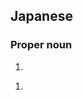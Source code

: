 ==Japanese==
{{ja-kanjitab|すが|たに|yomi=k}}

===Proper noun===
{{ja-pos|すがたに|proper}}

# {{surname|lang=ja|sort=すがたに}}

{{ja-kanjitab|すが|や|yomi=k}}

{{ja-pos|すがや|proper}}

# {{surname|lang=ja|sort=すがや}}